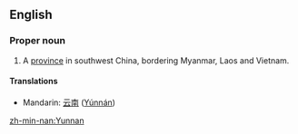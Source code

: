 ==English==

===Proper noun===
{{en-proper noun}}

# A [[province]] in southwest China, bordering Myanmar, Laos and Vietnam.

====Translations====
*Mandarin: [[云南]] ([[Yúnnán]])

[[zh-min-nan:Yunnan]]